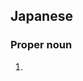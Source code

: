 ==Japanese==
{{ja-kanjitab|沙|緒|理}}

===Proper noun===
{{ja-pos|proper|さおり}}

# {{given name|female|lang=ja|sort=さおり}}